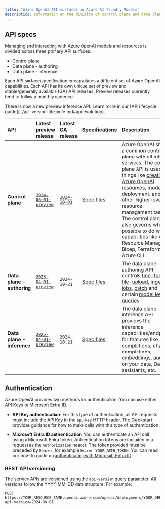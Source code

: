 ```yaml
---
title: "Azure OpenAI API surfaces in Azure AI Foundry Models"
description: Information on the division of control plane and data plane API surfaces
---
```



## API specs

Managing and interacting with Azure OpenAI models and resources is divided across three primary API surfaces:

- Control plane
- Data plane - authoring
- Data plane - inference

Each API surface/specification encapsulates a different set of Azure OpenAI capabilities. Each API has its own unique set of preview and stable/generally available (GA) API releases. Preview releases currently tend to follow a monthly cadence.

<Info>
There is now a new preview inference API. Learn more in our [API lifecycle guide](../api-version-lifecycle.md#api-evolution).
</Info>

| API | Latest preview release | Latest GA release | Specifications | Description |
|:---|:----|:----|:----|:---|
| **Control plane** | [`2024-06-01-preview`](/rest/api/aiservices/accountmanagement/operation-groups?view=rest-aiservices-accountmanagement-2024-06-01-preview&preserve-view=true) | [`2024-10-01`](/rest/api/aiservices/accountmanagement/deployments/create-or-update?view=rest-aiservices-accountmanagement-2024-10-01&tabs=HTTP&preserve-view=true) | [Spec files](https://github.com/Azure/azure-rest-api-specs/tree/main/specification/cognitiveservices/resource-manager/Microsoft.CognitiveServices) | Azure OpenAI shares a common control plane with all other services. The control plane API is used for things like [creating Azure OpenAI resources](/rest/api/aiservices/accountmanagement/accounts/create?view=rest-aiservices-accountmanagement-2023-05-01&tabs=HTTP&preserve-view=true), [model deployment](/rest/api/aiservices/accountmanagement/deployments/create-or-update?view=rest-aiservices-accountmanagement-2023-05-01&tabs=HTTP&preserve-view=true), and other higher level resource management tasks. The control plane also governs what is possible to do with capabilities like Azure Resource Manager, Bicep, Terraform, and Azure CLI.|
| **Data plane - authoring** | [`2025-04-01-preview`](/azure/ai-services/openai/authoring-reference-preview) | `2024-10-21` | [Spec files](https://github.com/Azure/azure-rest-api-specs/tree/main/specification/cognitiveservices/data-plane/AzureOpenAI/authoring) | The data plane authoring API controls [fine-tuning](/rest/api/azureopenai/fine-tuning?view=rest-azureopenai-2024-08-01-preview&preserve-view=true), [file-upload](/rest/api/azureopenai/files/upload?view=rest-azureopenai-2024-08-01-preview&tabs=HTTP&preserve-view=true), [ingestion jobs](/rest/api/azureopenai/ingestion-jobs/create?view=rest-azureopenai-2024-08-01-preview&tabs=HTTP&preserve-view=true), [batch](/rest/api/azureopenai/batch?view=rest-azureopenai-2024-08-01-preview&tabs=HTTP&preserve-view=true) and certain [model level queries](/rest/api/azureopenai/models/get?view=rest-azureopenai-2024-08-01-preview&tabs=HTTP&preserve-view=true)
| **Data plane - inference** | [`2025-04-01-preview`](/azure/ai-services/openai/reference-preview#data-plane-inference) | [`2024-10-21`](/azure/ai-services/openai/reference#data-plane-inference) | [Spec files](https://github.com/Azure/azure-rest-api-specs/tree/main/specification/cognitiveservices/data-plane/AzureOpenAI/inference) | The data plane inference API provides the inference capabilities/endpoints for features like completions, chat completions, embeddings, audio, on your data, Dall-e, assistants, etc. |

## Authentication

Azure OpenAI provides two methods for authentication. You can use  either API Keys or Microsoft Entra ID.

- **API Key authentication**: For this type of authentication, all API requests must include the API Key in the ```api-key``` HTTP header. The [Quickstart](../chatgpt-quickstart) provides guidance for how to make calls with this type of authentication.

- **Microsoft Entra ID authentication**: You can authenticate an API call using a Microsoft Entra token. Authentication tokens are included in a request as the ```Authorization``` header. The token provided must be preceded by ```Bearer```, for example ```Bearer YOUR_AUTH_TOKEN```. You can read our how-to guide on [authenticating with Microsoft Entra ID](../how-to/managed-identity).

### REST API versioning

The service APIs are versioned using the ```api-version``` query parameter. All versions follow the YYYY-MM-DD date structure. For example:

```http
POST https://YOUR_RESOURCE_NAME.openai.azure.com/openai/deployments/YOUR_DEPLOYMENT_NAME/chat/completions?api-version=2024-06-01
```